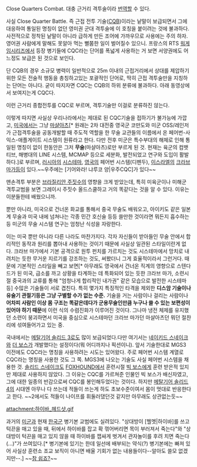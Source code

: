 Close Quarters Combat.
대충 근거리 격투술이라 [[번역]]할 수 있다.

사실 Close Quarter Battle. 즉 근접 전투 기술([[CQB]])이라는 낱말이 보급되면서 그에 대응하여 통일된 명칭이 없던 영미권 군대 격투술에 이 호칭을 붙이려는 것에 불과하다. 사전적으로 정착된 낱말이 아니라 급하게 만든 조어에 가까우므로 사용에는 주의 하자. 영어권 사람에게 말해도 못알아 먹는 뻘쭘한 일이 벌어질수 있으니. 프랑스의 RTS [[워게임]]시리즈에서 등장 병기들에 CQC라는 단어를 폭넓게 사용하는 거 보면 서양권에도 어느정도 보급은 된 것으로 보인다.

단 CQB의 경우 소규모 병력이 일반적으로 25m 이내의 근접거리에서 상대를 제압하기위한 모든 전술적 행동을 총칭하고있는 포괄적인 단어로, 딱히 근접 격투술만을 지칭하는 단어는 아니다. 굳이 따지자면 CQC는 CQB의 하위 분류에 불과하다. 아래 동영상에서 보여지는게 CQC다.

{{{#!html
<object style="height: 390px; width: 640px"><param name="movie" value="http://www.youtube.com/v/laArmgaM3To?version=3&feature=player_detailpage"><param name="allowFullScreen" value="true"><param name="allowScriptAccess" value="always"><embed src="http://www.youtube.com/v/laArmgaM3To?version=3&feature=player_detailpage" type="application/x-shockwave-flash" allowfullscreen="true" allowScriptAccess="always" width="640" height="360"></object>
}}}

이런 근거리 종합전투를 CQC로 부르며, 격투기술만 이걸로 분류하진 않는다. 

이렇게 따지면 사실상 우리나라에서는 제대로 된 CQC기술을 접하기가 불가능에 가깝고, [[미국]]에서는 그냥 [[마샬아츠]][* 원래는 2차 대전중 영국군 코만도와 미군 OSS/레인저가 근접격투술을 공동개발할 때 주도적 역할을 한 무술 교관들의 이름에서 온 페어번-사익스-애플게이트 시스템이 원류라고 한다. 다만 전후 미군은 특수부대의 해체로 인해 통일된 명칭이 없이 한동안은 그저 '''무술'''(마샬아츠)로만 부르게 된 것. 현재는 육군의 컴뱃티브, 해병대의 LINE 시스템, MCMAP 등으로 세분화, 발전되었고 연구와 도입이 활발하다.]로 부르며, [[러시아]]의 [[시스테마]], [[영국]]의 페어번 시스템(디펜두), [[이스라엘]]의 [[크라브 마가]]등이 있다.~~우주에는 [기어와라! 냐루코 양|우주CQC]가 있다~~

맨손격투 부분은 [[브라질리안 주짓수]]의 영향을 크게 받았는데, 특히 미육군이나 미해군 격투교범을 보면 그레이시 주짓수 올드스쿨하고 거의 똑같다는 것을 알 수 있다. 이유는 이분들한테 배웠으니까.

뿐만 아니라, 미국으로 건너온 화교를 통해서 중국 무술도 배워오고, 아이키도 같은 일본계 무술과 미국 내에 넘쳐나는 각종 민간 호신술 등등 쓸만한 것이라면 뭐든지 흡수하는 등 미군의 무술 시스템 연구는 엄청난 식성을 자랑한다.

이는 미국 뿐만 아니라 다른 나라도 마찬가지다. 각자 자신들이 받아들인 무술 안에서 합리적인 동작과 원리를 뽑아내 사용하는 것이기 때문에 사실상 일관된 스타일이란게 없다. 크라브 마가에서 기본 공격으로 원투 펀치를 가르치는 것도 시스테마에서 망치로 내려치는 듯한 무거운 지르기를 강조하는 것도, 써봤더니 그게 효율적이라서 그런거다. 때문에 기본적인 스타일을 빼고 보면[* 아무래도 영국에서 건너온 직계의 영향으로 스텐다드가 된 미국, 급소를 까고 상황을 타계하는 데 특화되어 있는 듯한 크라브 마가, 소련시절 중국과의 교류를 통해 "엄청나게 합리적인 내가권" 같은 모습으로 발전한 시스테마 등] 수많은 기술들이 서로 겹친다. 특히 몇가지 특징적인 타격을 제외한 '''디스암 기술이나 유술기 관절기등은 그냥 구별할 수가 없는 수준.''' 기술을 거는 사람이나 걸리는 사람이나 '''어차피 사람인 이상 몸 구조는 똑같은데다가 군용무술인만큼 누구나 쓸 수 있는 보편성이 있어야 하기 때문'''에 이런 식의 수렴진화가 이루어진 것이다. 그나마 냉전 체제를 유지했던 소련이 붕괴하면서 미국을 중심으로 시스테마던 크라브 마가던 마샬아츠던 뭐던 절찬리에 섞여들어가고 있는 중.

국내에서는 [[메탈기어 솔리드 3]]로도 많이 보급되었다.다만 여기서는 [[네이키드 스네이크]]와 [[더 보스]]가 개발했다는 설정이다(뭐 어디까지나 픽션이니). 앞서 기술한대로 MGS3 이전에도 CQC라는 명칭을 사용하려는 시도는 있어왔다. 주로 페어번 시스템 계열로 CQC라는 명칭을 사용한 것도 그 쪽. MGS3에 나오는 기술도 사실 페어번 시스템을 채용한 것. [[솔리드 스네이크]]도 [[FOXHOUND]]에서 훈련시절 [[빅 보스]]에게 훈련 받은적 있지만 제대로 사용하지 않았다. 그 이유는 CQC를 가르쳐준 인물인 빅 보스가 배신자였고, 그에 대한 일종의 반감으로써 CQC를 봉인해두었다는 것이다. 하지만 [[메탈기어 솔리드 4]]의 시대엔 아무나 다 쓰는데 적들이 쓰는게 하도 초보수준이여서 몸이 멋대로 반응한다고 한다. ~~2에서도 적들이 나이프를 휘둘러댔던것 같지만 아무래도 상관없는듯~~

attachment:하이바_헤드샷.gif

과거의 [[미군]]과 현재 [[한국군]] 병기본 교범에도 실려있다. "상대방이 [헬멧|하이바]를 쓰고 턱끈을 매고 있을 때, 뒤에서 하이바를 잡고 확 꺾어버리면 목이 부러져서 죽는다"와 "상대방이 턱끈을 매고 있지 않을 때 하이바를 잽싸게 벗겨서 관자놀이를 후려 치면 죽는다(...)"가 쓰여있다.[* 병기본에 있기는 한데 일선에 배부되는 약식(?) 병기본에는 빠져 있어 사실상 훈련소 조교 보직이 아니면 배울 기회가 없는 내용들이다--알아도 쓸모 없겠지만--.] ~~[[참 쉽죠?]]~~
